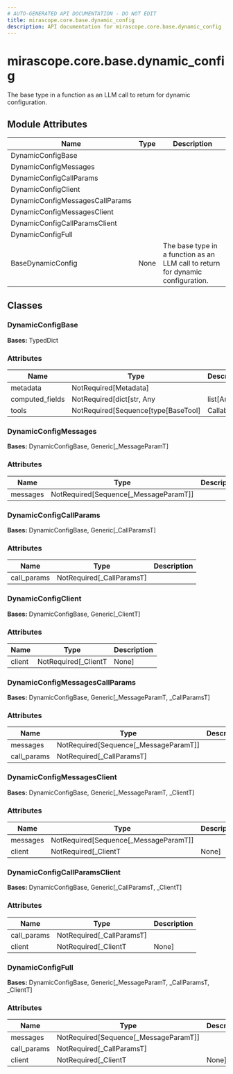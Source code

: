 ```yaml
---
# AUTO-GENERATED API DOCUMENTATION - DO NOT EDIT
title: mirascope.core.base.dynamic_config
description: API documentation for mirascope.core.base.dynamic_config
---
```


# mirascope.core.base.dynamic_config

<ApiType type="Module" />

The base type in a function as an LLM call to return for dynamic configuration.

## Module Attributes

| Name | Type | Description |
| ---- | ---- | ----------- |
| DynamicConfigBase |  |  |
| DynamicConfigMessages |  |  |
| DynamicConfigCallParams |  |  |
| DynamicConfigClient |  |  |
| DynamicConfigMessagesCallParams |  |  |
| DynamicConfigMessagesClient |  |  |
| DynamicConfigCallParamsClient |  |  |
| DynamicConfigFull |  |  |
| BaseDynamicConfig | None | The base type in a function as an LLM call to return for dynamic configuration. |

## Classes

### DynamicConfigBase

<ApiType type="Class" />

**Bases:** TypedDict

### Attributes

| Name | Type | Description |
| ---- | ---- | ----------- |
| metadata | NotRequired[Metadata] |  |
| computed_fields | NotRequired[dict[str, Any | list[Any] | list[list[Any]]]] |  |
| tools | NotRequired[Sequence[type[BaseTool] | Callable]] |  |


### DynamicConfigMessages

<ApiType type="Class" />

**Bases:** DynamicConfigBase, Generic[_MessageParamT]

### Attributes

| Name | Type | Description |
| ---- | ---- | ----------- |
| messages | NotRequired[Sequence[_MessageParamT]] |  |


### DynamicConfigCallParams

<ApiType type="Class" />

**Bases:** DynamicConfigBase, Generic[_CallParamsT]

### Attributes

| Name | Type | Description |
| ---- | ---- | ----------- |
| call_params | NotRequired[_CallParamsT] |  |


### DynamicConfigClient

<ApiType type="Class" />

**Bases:** DynamicConfigBase, Generic[_ClientT]

### Attributes

| Name | Type | Description |
| ---- | ---- | ----------- |
| client | NotRequired[_ClientT | None] |  |


### DynamicConfigMessagesCallParams

<ApiType type="Class" />

**Bases:** DynamicConfigBase, Generic[_MessageParamT, _CallParamsT]

### Attributes

| Name | Type | Description |
| ---- | ---- | ----------- |
| messages | NotRequired[Sequence[_MessageParamT]] |  |
| call_params | NotRequired[_CallParamsT] |  |


### DynamicConfigMessagesClient

<ApiType type="Class" />

**Bases:** DynamicConfigBase, Generic[_MessageParamT, _ClientT]

### Attributes

| Name | Type | Description |
| ---- | ---- | ----------- |
| messages | NotRequired[Sequence[_MessageParamT]] |  |
| client | NotRequired[_ClientT | None] |  |


### DynamicConfigCallParamsClient

<ApiType type="Class" />

**Bases:** DynamicConfigBase, Generic[_CallParamsT, _ClientT]

### Attributes

| Name | Type | Description |
| ---- | ---- | ----------- |
| call_params | NotRequired[_CallParamsT] |  |
| client | NotRequired[_ClientT | None] |  |


### DynamicConfigFull

<ApiType type="Class" />

**Bases:** DynamicConfigBase, Generic[_MessageParamT, _CallParamsT, _ClientT]

### Attributes

| Name | Type | Description |
| ---- | ---- | ----------- |
| messages | NotRequired[Sequence[_MessageParamT]] |  |
| call_params | NotRequired[_CallParamsT] |  |
| client | NotRequired[_ClientT | None] |  |



